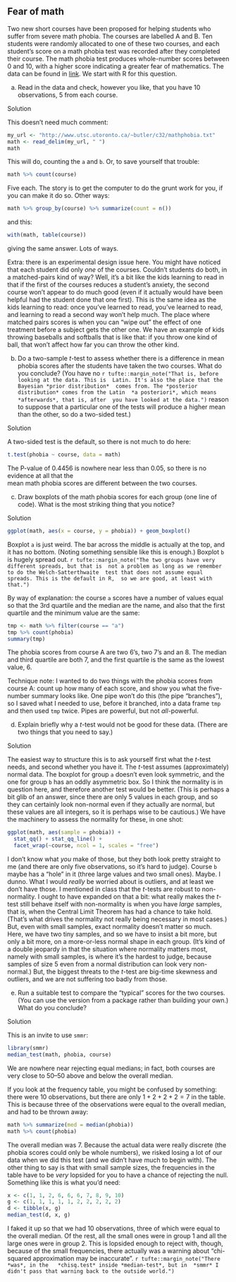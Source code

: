 ##  Fear of math


 Two new short courses have been proposed for helping
students who suffer from severe math phobia. The courses are labelled
A and B. Ten students were randomly allocated to one of these two
courses, and each student's score on a math phobia test was recorded
after they completed their course. The math phobia test produces
whole-number scores between 0 and 10, with a higher score indicating a
greater fear of mathematics. The data can be found in
[link](http://www.utsc.utoronto.ca/~butler/c32/mathphobia.txt). We start
with R for this question.



(a) Read in the data and check, however you like, that you have 10
observations, 5 from each course.


Solution


This doesn't need much comment:
```r
my_url <- "http://www.utsc.utoronto.ca/~butler/c32/mathphobia.txt"
math <- read_delim(my_url, " ")
math
```

 

This will do, counting the `a` and `b`. Or, to save
yourself that trouble:

```r
math %>% count(course)
```

 

Five each. The story is to get the computer to do the grunt work for
you, if you can make it do so. Other ways:

```r
math %>% group_by(course) %>% summarize(count = n())
```

 

and this:

```r
with(math, table(course))
```

 

giving the same answer. Lots of ways.

Extra: there is an experimental design issue here. You might have noticed that each student did only *one* of the courses. Couldn't students do both, in a matched-pairs kind of way? Well, it's a bit like the kids learning to read in that if the first of the courses reduces a student's anxiety, the second course won't appear to do much good (even if it actually would have been helpful had the student done that one first). This is the same idea as the kids learning to read: once you've learned to read, you've learned to read, and learning to read a second way won't help much. The place where matched pairs scores is when you can "wipe out" the effect of one treatment before a subject gets the other one. We have an example of kids throwing baseballs and softballs that is like that: if you throw one kind of ball, that won't affect how far you can throw the other kind.



(b) Do a two-sample $t$-test to assess whether there is a
difference in mean phobia scores after the students have taken the two
courses. What do you conclude? (You have no \textsl{a
priori}
`r tufte::margin_note("That is, before looking at the data. This is  Latin. It's also the place that the Bayesian *prior distribution*  comes from. The *posterior distribution* comes from the Latin  *a posteriori*, which means *afterwards*, that is, after  you have looked at the data.")` 
reason to
suppose that a particular one of the tests will produce a higher mean
than the other, so do a two-sided test.)



Solution


A two-sided test is the default, so there is not much to do here:

```r
t.test(phobia ~ course, data = math)
```

 

The P-value of 0.4456 is nowhere near less than 0.05, so there is no
evidence at all that the  
mean math phobia scores are different between the two courses. 




(c) Draw boxplots of the math phobia scores for each group (one
line of code). What is the most striking thing that you notice?



Solution


```r
ggplot(math, aes(x = course, y = phobia)) + geom_boxplot()
```

 

Boxplot `a` is just weird. The bar across the middle is
actually at the top, and it has no bottom. (Noting something sensible
like this is enough.) Boxplot `b` is hugely spread
out.
`r tufte::margin_note("The two groups have very different spreads, but that is  not a problem as long as we remember to do the Welch-Satterthwaite  test that does not assume equal spreads. This is the default in R,  so we are good, at least with that.")`

By way of explanation: the course `a` scores have a number of
values equal so that the 3rd quartile and the median are the name, and
also that the first quartile and the minimum value are the same:

```r
tmp <- math %>% filter(course == "a")
tmp %>% count(phobia)
summary(tmp)
```

 

The phobia scores from course A are two 6's, two 7's and an 8. The
median and third quartile are both 7, and the first quartile is the
same as the lowest value, 6.

Technique note: I wanted to do two things with the phobia scores from
course A: count up how many of each score, and show you what the
five-number summary looks like. One pipe won't do this (the pipe
"branches"), so I saved what I needed to use, before it branched,
into a data frame `tmp` and then used `tmp` twice. Pipes
are powerful, but not *all*-powerful.





(d) Explain briefly why a $t$-test would not be good for these
data. (There are two things that you need to say.)



Solution


The easiest way to structure this is to ask yourself first what the
$t$-test needs, and second whether you have it.
The $t$-test assumes (approximately) normal data. The boxplot for
group `a` doesn't even look symmetric, and the one for group
`b` has an oddly asymmetric box. So I think the normality is
in question here, and therefore another test would be
better. (This is perhaps a bit glib of an answer, since there are
only 5 values in each group, and so they can certainly look
non-normal even if they actually are normal, but these values are
all integers, so it is perhaps wise to be cautious.)
We have the machinery to assess the normality for these, in one shot:
```r
ggplot(math, aes(sample = phobia)) +
  stat_qq() + stat_qq_line() +
  facet_wrap(~course, ncol = 1, scales = "free")
```

   

I don't know what *you* make of those, but they both look pretty
straight to me (and there are only five observations, so it's hard to
judge). Course `b` maybe has a "hole" in it (three large
values and two small ones). Maybe. I dunno. What I would *really*
be worried about is outliers, and at least we don't have those.
I mentioned in class that the $t$-tests are robust to non-normality. I
ought to have expanded on that a bit: what really makes the $t$-test
still behave itself with non-normality is when you have *large*
samples, that is, when the Central Limit Theorem has had a chance to
take hold. (That's what drives the normality not really being
necessary in most cases.) But, even with small samples, exact
normality doesn't matter so much.  Here, we have two tiny samples, and
so we have to insist a bit more, but only a bit more, on a
more-or-less normal shape in each group. (It's kind of a double
jeopardy in that the situation where normality matters most, namely
with small samples, is where it's the hardest to judge, because
samples of size 5 even from a normal distribution can look very
non-normal.)
But, the biggest threats to the $t$-test are big-time skewness and
outliers, and we are not suffering too badly from those.
  



(e) Run a suitable test to compare the "typical" scores for the
two courses. (You can use the version from a package rather than
building your own.) What do you conclude?



Solution


This is an invite to use `smmr`:
```r
library(smmr)
median_test(math, phobia, course)
```

     

We are nowhere near rejecting equal medians; in fact, both courses are
very close to 50--50 above and below the overall median.

If you look at the frequency table, you might be confused by
something: there were 10 observations, but there are only $1+2+2+2=7$
in the table. This is because three of the observations were equal to
the overall median, and had to be thrown away:

```r
math %>% summarize(med = median(phobia))
math %>% count(phobia)
```

 

The overall median was 7. Because the actual data were really discrete
(the phobia scores could only be whole numbers), we risked losing a
lot of our data when we did this test (and we didn't have much to
begin with). The other thing to say is that with small sample sizes,
the frequencies in the table have to be *very* lopsided for you
to have a chance of rejecting the null. Something like this is what
you'd need:

```r
x <- c(1, 1, 2, 6, 6, 6, 7, 8, 9, 10)
g <- c(1, 1, 1, 1, 1, 2, 2, 2, 2, 2)
d <- tibble(x, g)
median_test(d, x, g)
```

 

I faked it up so that we had 10 observations, three of which were
equal to the overall median. Of the rest, all the small ones were in
group 1 and all the large ones were in group 2. This is lopsided
enough to reject with, though, because of the small frequencies, there
actually was a warning about 
"chi-squared approximation may be inaccurate".
`r tufte::margin_note("There *was*, in the   *chisq.test* inside *median-test*, but in  *smmr* I didn't pass that warning back to the outside world.")`




